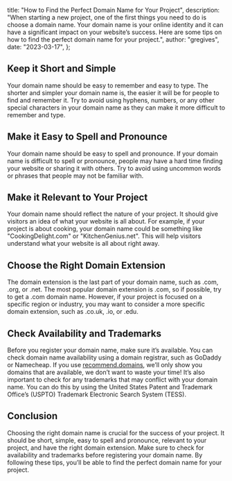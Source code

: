   title: "How to Find the Perfect Domain Name for Your Project",
  description:
    "When starting a new project, one of the first things you need to do is choose a domain name. Your domain name is your online identity and it can have a significant impact on your website’s success. Here are some tips on how to find the perfect domain name for your project.",
  author: "gregives",
  date: "2023-03-17",
};

<Metadata metadata={metadata} />

## Keep it Short and Simple

Your domain name should be easy to remember and easy to type. The shorter and simpler your domain name is, the easier it will be for people to find and remember it. Try to avoid using hyphens, numbers, or any other special characters in your domain name as they can make it more difficult to remember and type.

## Make it Easy to Spell and Pronounce

Your domain name should be easy to spell and pronounce. If your domain name is difficult to spell or pronounce, people may have a hard time finding your website or sharing it with others. Try to avoid using uncommon words or phrases that people may not be familiar with.

<CallToAction theme="normal" />

## Make it Relevant to Your Project

Your domain name should reflect the nature of your project. It should give visitors an idea of what your website is all about. For example, if your project is about cooking, your domain name could be something like "CookingDelight.com" or "KitchenGenius.net". This will help visitors understand what your website is all about right away.

## Choose the Right Domain Extension

The domain extension is the last part of your domain name, such as .com, .org, or .net. The most popular domain extension is .com, so if possible, try to get a .com domain name. However, if your project is focused on a specific region or industry, you may want to consider a more specific domain extension, such as .co.uk, .io, or .edu.

## Check Availability and Trademarks

Before you register your domain name, make sure it’s available. You can check domain name availability using a domain registrar, such as GoDaddy or Namecheap. If you use [recommend.domains](/), we’ll only show you domains that are available, we don’t want to waste your time! It’s also important to check for any trademarks that may conflict with your domain name. You can do this by using the United States Patent and Trademark Office’s (USPTO) Trademark Electronic Search System (TESS).

## Conclusion

Choosing the right domain name is crucial for the success of your project. It should be short, simple, easy to spell and pronounce, relevant to your project, and have the right domain extension. Make sure to check for availability and trademarks before registering your domain name. By following these tips, you’ll be able to find the perfect domain name for your project.
